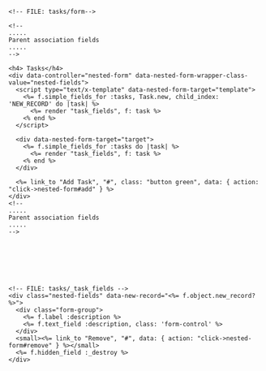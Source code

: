 ```erb
<!-- FILE: tasks/form-->

<!--
.....
Parent association fields
.....
-->

<h4> Tasks</h4>
<div data-controller="nested-form" data-nested-form-wrapper-class-value="nested-fields">
  <script type="text/x-template" data-nested-form-target="template">
    <%= f.simple_fields_for :tasks, Task.new, child_index: 'NEW_RECORD' do |task| %>
      <%= render "task_fields", f: task %>
    <% end %>
  </script>

  <div data-nested-form-target="target">
    <%= f.simple_fields_for :tasks do |task| %>
      <%= render "task_fields", f: task %>
    <% end %>
  </div>

  <%= link_to "Add Task", "#", class: "button green", data: { action: "click->nested-form#add" } %>
</div>
<!--
.....
Parent association fields
.....
-->







<!-- FILE: tasks/_task_fields -->
<div class="nested-fields" data-new-record="<%= f.object.new_record? %>">
  <div class="form-group">
    <%= f.label :description %>
    <%= f.text_field :description, class: 'form-control' %>
  </div>
  <small><%= link_to "Remove", "#", data: { action: "click->nested-form#remove" } %></small>
  <%= f.hidden_field :_destroy %>
</div>
```